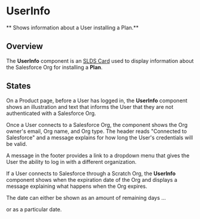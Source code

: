 
<Meta title="Plans/UserInfo/Docs" />

# UserInfo

** Shows information about a User installing a Plan.**

## Overview

The **UserInfo** component is an
[SLDS Card](https://react.lightningdesignsystem.com/components/cards/) used to
display information about the Salesforce Org for installing a **Plan**.

## States

On a Product page, before a User has logged in, the **UserInfo** component shows
an illustration and text that informs the User that they are not authenticated
with a Salesforce Org.

<Story
  id="plans-userinfo-examples--user-info-component&args=user:Logged+Out"
  height="330px"
/>

Once a User connects to a Salesforce Org, the component shows the Org owner's
email, Org name, and Org type. The header reads "Connected to Salesforce" and a
message explains for how long the User's credentials will be valid.

<Story
  id="plans-userinfo-examples--user-info-component&args=user:Logged+In"
  height="330px"
/>

A message in the footer provides a link to a dropdown menu that gives the User
the ability to log in with a different organization.

If a User connects to Salesforce through a Scratch Org, the **UserInfo**
component shows when the expiration date of the Org and displays a message
explaining what happens when the Org expires.

The date can either be shown as an amount of remaining days ...

<Story
  id="plans-userinfo-examples--org-user-info&args=scratchOrg:Days"
  height="250px"
/>

or as a particular date.

<Story
  id="plans-userinfo-examples--org-user-info&args=scratchOrg:Date"
  height="250px"
/>
